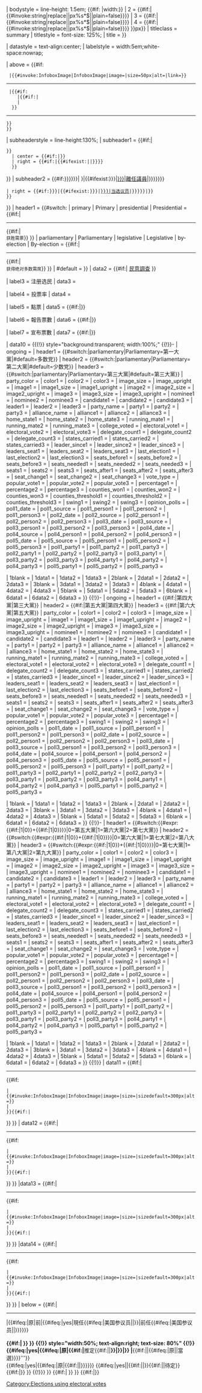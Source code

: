 <includeonly>{{infobox
| bodyclass = {{#if:{{{election_date|}}}|vevent|}}
| bodystyle = line-height: 1.5em; {{#if:<!--
 -->{{{map_image|}}}{{{map|}}}{{{map2_image|}}}{{{map2|}}}{{{map3_image|}}}{{{map3|}}}{{{map4_image|}}}{{{map4|}}}<!--
 -->|width:{{max
| 1 = {{#if:{{{map_image|}}}{{{map|}}}|{{#invoke:string|replace|{{if empty|{{{map_size|}}}|300px}}|px%s*$||plain=false}}}}
| 2 = {{#if:{{{map2_image|}}}{{{map2|}}}|{{#invoke:string|replace|{{if empty|{{{map2_size|}}}|300px}}|px%s*$||plain=false}}}}
| 3 = {{#if:{{{map3_image|}}}{{{map3|}}}|{{#invoke:string|replace|{{if empty|{{{map3_size|}}}|300px}}|px%s*$||plain=false}}}}
| 4 = {{#if:{{{map4_image|}}}{{{map4|}}}|{{#invoke:string|replace|{{if empty|{{{map4_size|}}}|300px}}|px%s*$||plain=false}}}}
}}px}}
| titleclass = summary
| titlestyle = font-size: 125%;
| title = {{{election_name|{{PAGENAME}}}}}

| datastyle = text-align:center;
| labelstyle = width:5em;white-space:nowrap;

| above = {{#if:{{{flag_image|}}}
  |{{#invoke:InfoboxImage|InfoboxImage|image={{{flag_image|}}}|size=50px|alt=|link=}}<hr />
  |{{#if:{{{country|}}}
     |{{#if:{{{flag_year|}}}|{{flagicon|{{{country}}}|variant={{{flag_year|}}}|size=50px}}
     |{{flagicon|{{{country}}}|size=50px}}
   }}<hr />
 }}
 }}
| subheaderstyle = line-height:130%;
| subheader1 =  {{#if:{{{previous_year|}}}{{{election_date|}}}{{{next_year|}}}| 
 {{succession links|leftstyle=width:15%;|centerstyle = width:70%;|rightstyle=width:15%;
   | left ={{#if:{{{previous_year|}}}|{{#ifexist:{{{previous_election|}}}|[[{{{previous_election}}}|{{{previous_year}}}]]|{{{previous_year}}}}}}}
   | center = {{#if:{{{election_date|}}}|'''{{{election_date}}}'''}}
   | right = {{#if:{{{next_year|}}}|{{#ifexist:{{{next_election|}}}|[[{{{next_election}}}|{{{next_year}}}]]|{{{next_year}}}}}}}
   }}
}}
| subheader2 = 
{{#if:{{{outgoing_members|{{{previous_mps|}}}}}}{{{elected_members|{{{elected_mps|}}}}}}| 
{{succession links|leftstyle=width:49%; text-align:center;|rightstyle=width:49%; text-align:center;
 | left = {{#if:{{{outgoing_members|{{{previous_mps|}}}}}}|{{#ifexist:{{{outgoing_members|{{{previous_mps|}}}}}}|[[{{{outgoing_members|{{{previous_mps|}}}}}}|離任議員]]|{{{outgoing_members|{{{previous_mps|}}}}}}}}}}
 | right = {{#if:{{{elected_members|{{{elected_mps|}}}}}}|{{#ifexist:{{{elected_members|{{{elected_mps|}}}}}}|[[{{{elected_members|{{{elected_mps|}}}}}}|当选议员]]|{{{elected_members|{{{elected_mps|}}}}}}}}|}}
 }}
}}
| header1 = 
{{#switch:{{{type|}}}
| primary
| Primary
| presidential
| Presidential = {{#if:{{{votes_for_election|}}}|<hr /><small>{{{votes_for_election}}}</small>{{#if:{{{needed_votes|}}}|<br /><small>获胜需{{{needed_votes}}}票</small>}}
}}
| parliamentary
| Parliamentary
| legislative
| Legislative
| by-election
| By-election   = {{#if:{{{seats_for_election|}}}|<hr /><small>{{{seats_for_election}}}</small>{{#if:{{{majority_seats|}}}|<br /><small>获得绝对多数需{{{majority_seats}}}席</small>}}
}}
| #default      = 
}}
| data2 = {{#if:{{{opinion_polls|}}}| [[{{{opinion_polls}}}|民意調查]] }}

| label3 = 注册选民
| data3 = {{{registered|}}}

| label4 = 投票率
| data4 = {{{turnout|}}}

| label5 = 點票
| data5 = {{#if:{{{votes_counted|}}}|{{center|{{Percentage bar|{{{votes_counted}}}|{{{votes_counted}}}%|1BCE0E}}}}{{small|截至'''{{{last_update}}} {{{time_zone}}}''' }}}}

| label6 = 報告票數
| data6 = {{#if:{{{reporting|}}}|{{center|{{Percentage bar|{{{reporting}}}|{{{reporting}}}%|1BCE0E}}}}{{small|截至'''{{{last_update}}} {{{time_zone}}}''' }}}}

| label7 = 宣布票數
| data7 = {{#if:{{{declared|}}}|{{center|{{Percentage bar|{{{declared}}}|{{{declared}}}%|1BCE0E}}}}{{small|截至'''{{{last_update}}} {{{time_zone}}}''' }}}}

| data10 =  <nowiki />
{{(!}} style="background:transparent; width:100%;"
{{!}}-
{{Infobox election/row
| type = {{{type|}}}
| divider = <!-- none -->
| col3 = {{#if:{{{color3|}}}{{{colour3|}}}{{{image3|}}}{{{nominee3|}}}{{{candidate3|}}}{{{leader3|}}}{{{party3|}}}{{{alliance3|}}}{{{home_state3|}}}{{{running_mate3|}}}{{{electoral_vote3|}}}{{{delegate_count3|}}}{{{states_carried3|}}}{{{leader_since3|}}}{{{leaders_seat3|}}}{{{last_election3|}}}{{{seats_before3|}}}{{{seats_needed3|}}}{{{seats3|}}}{{{seats_after3|}}}{{{seat_change3|}}}{{{popular_vote3|}}}{{{percentage3|}}}{{{swing3|}}}{{{poll1_nominee3|}}}{{{poll1_candidate3|}}}{{{poll2_nominee3|}}}{{{poll2_candidate3|}}}{{{poll3_nominee3|}}}{{{poll3_candidate3|}}}{{{poll4_nominee3|}}}{{{poll4_candidate3|}}}{{{poll5_nominee3|}}}{{{poll5_candidate3|}}}{{{poll1_party3|}}}{{{poll2_party3|}}}{{{poll3_party3|}}}{{{poll4_party3|}}}{{{poll5_party3|}}}{{{1data3|}}}{{{2data3|}}}{{{3data3|}}}{{{4data3|}}}{{{5data3|}}}{{{6data3|}}}|yes}}
| ongoing = {{{ongoing|no}}}
| header1 = {{#switch:{{{type|}}}|parliamentary|Parliamentary=第一大黨|#default=多数党}}
| header2 = {{#switch:{{{type|}}}|parliamentary|Parliamentary=第二大黨|#default=少数党}}
| header3 = {{#switch:{{{type|}}}|parliamentary|Parliamentary=第三大黨|#default=第三大黨}}
| party_color = {{if empty| {{{party_colour|}}} | {{{party_color|}}} | yes }}
| color1 = {{if empty| {{{color1|}}} | {{{colour1|}}} }}
| color2 = {{if empty| {{{color2|}}} | {{{colour2|}}} }}
| color3 = {{if empty| {{{color3|}}} | {{{colour3|}}} }}
| image_size = {{{image_size|}}}
| image_upright = {{{image_upright|}}}
| image1 = {{{image1|}}}
| image1_size = {{{image1_size|}}}
| image1_upright = {{{image1_upright|}}}
| image2 = {{{image2|}}}
| image2_size = {{{image2_size|}}}
| image2_upright = {{{image2_upright|}}}
| image3 = {{{image3|}}}
| image3_size = {{{image3_size|}}}
| image3_upright = {{{image3_upright|}}}
| nominee1 = {{{nominee1|}}}
| nominee2 = {{{nominee2|}}}
| nominee3 = {{{nominee3|}}}
| candidate1 = {{{candidate1|}}}
| candidate2 = {{{candidate2|}}}
| candidate3 = {{{candidate3|}}}
| leader1 = {{{leader1|}}}
| leader2 = {{{leader2|}}}
| leader3 = {{{leader3|}}}
| party_name = {{{party_name}}}
| party1 = {{{party1|}}}
| party2 = {{{party2|}}}
| party3 = {{{party3|}}}
| alliance_name = {{{alliance_name}}}
| alliance1 = {{{alliance1|}}}
| alliance2 = {{{alliance2|}}}
| alliance3 = {{{alliance3|}}}
| home_state1 = {{{home_state1|}}}
| home_state2 = {{{home_state2|}}}
| home_state3 = {{{home_state3|}}}
| running_mate1 = {{{running_mate1|}}}
| running_mate2 = {{{running_mate2|}}}
| running_mate3 = {{{running_mate3|}}}
| college_voted = {{{college_voted|}}}
| electoral_vote1 = {{{electoral_vote1|}}}
| electoral_vote2 = {{{electoral_vote2|}}}
| electoral_vote3 = {{{electoral_vote3|}}}
| delegate_count1 = {{{delegate_count1|}}}
| delegate_count2 = {{{delegate_count2|}}}
| delegate_count3 = {{{delegate_count3|}}}
| states_carried1 = {{{states_carried1|}}}
| states_carried2 = {{{states_carried2|}}}
| states_carried3 = {{{states_carried3|}}}
| leader_since1 = {{{leader_since1|}}}
| leader_since2 = {{{leader_since2|}}}
| leader_since3 = {{{leader_since3|}}}
| leaders_seat1 = {{{leaders_seat1|}}}
| leaders_seat2 = {{{leaders_seat2|}}}
| leaders_seat3 = {{{leaders_seat3|}}}
| last_election1 = {{{last_election1|}}}
| last_election2 = {{{last_election2|}}}
| last_election3 = {{{last_election3|}}}
| seats_before1 = {{{seats_before1|}}}
| seats_before2 = {{{seats_before2|}}}
| seats_before3 = {{{seats_before3|}}}
| seats_needed1 = {{{seats_needed1|}}}
| seats_needed2 = {{{seats_needed2|}}}
| seats_needed3 = {{{seats_needed3|}}}
| seats1 = {{{seats1|}}}
| seats2 = {{{seats2|}}}
| seats3 = {{{seats3|}}}
| seats_after1 = {{{seats_after1|}}}
| seats_after2 = {{{seats_after2|}}}
| seats_after3 = {{{seats_after3|}}}
| seat_change1 = {{{seat_change1|}}}
| seat_change2 = {{{seat_change2|}}}
| seat_change3 = {{{seat_change3|}}}
| vote_type = {{{vote_type|民选}}}
| popular_vote1 = {{{popular_vote1|}}}
| popular_vote2 = {{{popular_vote2|}}}
| popular_vote3 = {{{popular_vote3|}}}
| percentage1 = {{{percentage1|}}}
| percentage2 = {{{percentage2|}}}
| percentage3 = {{{percentage3|}}}
| counties_won1 = {{{counties_won1|}}}
| counties_won2 = {{{counties_won2|}}}
| counties_won3 = {{{counties_won3|}}}
| counties_threshold1 = {{{counties_threshold1|}}}
| counties_threshold2 = {{{counties_threshold2|}}}
| counties_threshold3 = {{{counties_threshold3|}}}
| swing1 = {{{swing1|}}}
| swing2 = {{{swing2|}}}
| swing3 = {{{swing3|}}}
| opinion_polls = {{{opinion_polls|}}}
| poll1_date = {{if empty|{{{poll1_date1|}}}|{{{poll1_date|}}}}}
| poll1_source = {{if empty|{{{poll1_source1|}}}|{{{poll1_source|}}}}}
| poll1_person1 = {{if empty|{{{poll1_nominee1|}}}|{{{poll1_candidate1|}}}}}
| poll1_person2 = {{if empty|{{{poll1_nominee2|}}}|{{{poll1_candidate2|}}}}}
| poll1_person3 = {{if empty|{{{poll1_nominee3|}}}|{{{poll1_candidate3|}}}}}
| poll2_date = {{if empty|{{{poll2_date1|}}}|{{{poll2_date|}}}}}
| poll2_source = {{if empty|{{{poll2_source1|}}}|{{{poll2_source|}}}}}
| poll2_person1 = {{if empty|{{{poll2_nominee1|}}}|{{{poll2_candidate1|}}}}}
| poll2_person2 = {{if empty|{{{poll2_nominee2|}}}|{{{poll2_candidate2|}}}}}
| poll2_person3 = {{if empty|{{{poll2_nominee3|}}}|{{{poll2_candidate3|}}}}}
| poll3_date = {{if empty|{{{poll3_date1|}}}|{{{poll3_date|}}}}}
| poll3_source = {{if empty|{{{poll3_source1|}}}|{{{poll3_source|}}}}}
| poll3_person1 = {{if empty|{{{poll3_nominee1|}}}|{{{poll3_candidate1|}}}}}
| poll3_person2 = {{if empty|{{{poll3_nominee2|}}}|{{{poll3_candidate2|}}}}}
| poll3_person3 = {{if empty|{{{poll3_nominee3|}}}|{{{poll3_candidate3|}}}}}
| poll4_date = {{if empty|{{{poll4_date1|}}}|{{{poll4_date|}}}}}
| poll4_source = {{if empty|{{{poll4_source1|}}}|{{{poll4_source|}}}}}
| poll4_person1 = {{if empty|{{{poll4_nominee1|}}}|{{{poll4_candidate1|}}}}}
| poll4_person2 = {{if empty|{{{poll4_nominee2|}}}|{{{poll4_candidate2|}}}}}
| poll4_person3 = {{if empty|{{{poll4_nominee3|}}}|{{{poll4_candidate3|}}}}}
| poll5_date = {{if empty|{{{poll5_date1|}}}|{{{poll5_date|}}}}}
| poll5_source = {{if empty|{{{poll5_source1|}}}|{{{poll5_source|}}}}}
| poll5_person1 = {{if empty|{{{poll5_nominee1|}}}|{{{poll5_candidate1|}}}}}
| poll5_person2 = {{if empty|{{{poll5_nominee2|}}}|{{{poll5_candidate2|}}}}}
| poll5_person3 = {{if empty|{{{poll5_nominee3|}}}|{{{poll5_candidate3|}}}}}
| poll1_party1 = {{{poll1_party1|}}}| poll1_party2 = {{{poll1_party2|}}}| poll1_party3 = {{{poll1_party3|}}}
| poll2_party1 = {{{poll2_party1|}}}| poll2_party2 = {{{poll2_party2|}}}| poll2_party3 = {{{poll2_party3|}}}
| poll3_party1 = {{{poll3_party1|}}}| poll3_party2 = {{{poll3_party2|}}}| poll3_party3 = {{{poll3_party3|}}}
| poll4_party1 = {{{poll4_party1|}}}| poll4_party2 = {{{poll4_party2|}}}| poll4_party3 = {{{poll4_party3|}}}
| poll5_party1 = {{{poll5_party1|}}}| poll5_party2 = {{{poll5_party2|}}}| poll5_party3 = {{{poll5_party3|}}}

| 1blank = {{{1blank|}}}| 1data1 = {{{1data1|}}}| 1data2 = {{{1data2|}}}| 1data3 = {{{1data3|}}}
| 2blank = {{{2blank|}}}| 2data1 = {{{2data1|}}}| 2data2 = {{{2data2|}}}| 2data3 = {{{2data3|}}}
| 3blank = {{{3blank|}}}| 3data1 = {{{3data1|}}}| 3data2 = {{{3data2|}}}| 3data3 = {{{3data3|}}}
| 4blank = {{{4blank|}}}| 4data1 = {{{4data1|}}}| 4data2 = {{{4data2|}}}| 4data3 = {{{4data3|}}}
| 5blank = {{{5blank|}}}| 5data1 = {{{5data1|}}}| 5data2 = {{{5data2|}}}| 5data3 = {{{5data3|}}}
| 6blank = {{{6blank|}}}| 6data1 = {{{6data1|}}}| 6data2 = {{{6data2|}}}| 6data3 = {{{6data3|}}}
}}
{{!}}-
{{Infobox election/row
| type = {{{type|}}}
| divider = <hr />
| col3 = {{#if:{{{color6|}}}{{{colour6|}}}{{{image6|}}}{{{nominee6|}}}{{{candidate6|}}}{{{leader6|}}}{{{party6|}}}{{{alliance6|}}}{{{home_state6|}}}{{{running_mate6|}}}{{{electoral_vote6|}}}{{{delegate_count6|}}}{{{states_carried6|}}}{{{leader_since6|}}}{{{leaders_seat6|}}}{{{last_election6|}}}{{{seats_before6|}}}{{{seats_needed6|}}}{{{seats6|}}}{{{seats_after6|}}}{{{seat_change6|}}}{{{popular_vote6|}}}{{{percentage6|}}}{{{swing6|}}}{{{poll1_nominee6|}}}{{{poll1_candidate6|}}}{{{poll2_nominee6|}}}{{{poll2_candidate6|}}}{{{poll3_nominee6|}}}{{{poll3_candidate6|}}}{{{poll4_nominee6|}}}{{{poll4_candidate6|}}}{{{poll5_nominee6|}}}{{{poll5_candidate6|}}}{{{poll1_party6|}}}{{{poll2_party6|}}}{{{poll3_party6|}}}{{{poll4_party6|}}}{{{poll5_party6|}}}{{{1data6|}}}{{{2data6|}}}{{{3data6|}}}{{{4data6|}}}{{{5data6|}}}{{{6data6|}}}|yes}}
| ongoing = {{{ongoing|no}}}
| header1 = {{#if:{{{party3|}}}|第四大黨|第三大黨}}
| header2 = {{#if:{{{party3|}}}|第五大黨|第四大黨}}
| header3 = {{#if:{{{party3|}}}|第六大黨|第五大黨}}
| party_color = {{if empty| {{{party_colour|}}} | {{{party_color|}}} | yes }}
| color1 = {{if empty| {{{color4|}}} | {{{colour4|}}} }}
| color2 = {{if empty| {{{color5|}}} | {{{colour5|}}} }}
| color3 = {{if empty| {{{color6|}}} | {{{colour6|}}} }}
| image_size = {{{image_size|}}}
| image_upright = {{{image_upright|}}}
| image1 = {{{image4|}}}
| image1_size = {{{image4_size|}}}
| image1_upright = {{{image4_upright|}}}
| image2 = {{{image5|}}}
| image2_size = {{{image5_size|}}}
| image2_upright = {{{image5_upright|}}}
| image3 = {{{image6|}}}
| image3_size = {{{image6_size|}}}
| image3_upright = {{{image6_upright|}}}
| nominee1 = {{{nominee4|}}}
| nominee2 = {{{nominee5|}}}
| nominee3 = {{{nominee6|}}}
| candidate1 = {{{candidate4|}}}
| candidate2 = {{{candidate5|}}}
| candidate3 = {{{candidate6|}}}
| leader1 = {{{leader4|}}}
| leader2 = {{{leader5|}}}
| leader3 = {{{leader6|}}}
| party_name = {{{party_name}}}
| party1 = {{{party4|}}}
| party2 = {{{party5|}}}
| party3 = {{{party6|}}}
| alliance_name = {{{alliance_name}}}
| alliance1 = {{{alliance4|}}}
| alliance2 = {{{alliance5|}}}
| alliance3 = {{{alliance6|}}}
| home_state1 = {{{home_state4|}}}
| home_state2 = {{{home_state5|}}}
| home_state3 = {{{home_state6|}}}
| running_mate1 = {{{running_mate4|}}}
| running_mate2 = {{{running_mate5|}}}
| running_mate3 = {{{running_mate6|}}}
| college_voted = {{{college_voted|}}}
| electoral_vote1 = {{{electoral_vote4|}}}
| electoral_vote2 = {{{electoral_vote5|}}}
| electoral_vote3 = {{{electoral_vote6|}}}
| delegate_count1 = {{{delegate_count4|}}}
| delegate_count2 = {{{delegate_count5|}}}
| delegate_count3 = {{{delegate_count6|}}}
| states_carried1 = {{{states_carried4|}}}
| states_carried2 = {{{states_carried5|}}}
| states_carried3 = {{{states_carried6|}}}
| leader_since1 = {{{leader_since4|}}}
| leader_since2 = {{{leader_since5|}}}
| leader_since3 = {{{leader_since6|}}}
| leaders_seat1 = {{{leaders_seat4|}}}
| leaders_seat2 = {{{leaders_seat5|}}}
| leaders_seat3 = {{{leaders_seat6|}}}
| last_election1 = {{{last_election4|}}}
| last_election2 = {{{last_election5|}}}
| last_election3 = {{{last_election6|}}}
| seats_before1 = {{{seats_before4|}}}
| seats_before2 = {{{seats_before5|}}}
| seats_before3 = {{{seats_before6|}}}
| seats_needed1 = {{{seats_needed4|}}}
| seats_needed2 = {{{seats_needed5|}}}
| seats_needed3 = {{{seats_needed6|}}}
| seats1 = {{{seats4|}}}
| seats2 = {{{seats5|}}}
| seats3 = {{{seats6|}}}
| seats_after1 = {{{seats_after4|}}}
| seats_after2 = {{{seats_after5|}}}
| seats_after3 = {{{seats_after6|}}}
| seat_change1 = {{{seat_change4|}}}
| seat_change2 = {{{seat_change5|}}}
| seat_change3 = {{{seat_change6|}}}
| vote_type = {{{vote_type|Popular}}}
| popular_vote1 = {{{popular_vote4|}}}
| popular_vote2 = {{{popular_vote5|}}}
| popular_vote3 = {{{popular_vote6|}}}
| percentage1 = {{{percentage4|}}}
| percentage2 = {{{percentage5|}}}
| percentage3 = {{{percentage6|}}}
| swing1 = {{{swing4|}}}
| swing2 = {{{swing5|}}}
| swing3 = {{{swing6|}}}
| opinion_polls = {{{opinion_polls|}}}
| poll1_date = {{if empty|{{{poll1_date2|}}}|{{{poll1_date|}}}}}
| poll1_source = {{if empty|{{{poll1_source2|}}}|{{{poll1_source|}}}}}
| poll1_person1 = {{if empty|{{{poll1_nominee4|}}}|{{{poll1_candidate4|}}}}}
| poll1_person2 = {{if empty|{{{poll1_nominee5|}}}|{{{poll1_candidate5|}}}}}
| poll1_person3 = {{if empty|{{{poll1_nominee6|}}}|{{{poll1_candidate6|}}}}}
| poll2_date = {{if empty|{{{poll2_date2|}}}|{{{poll2_date|}}}}}
| poll2_source = {{if empty|{{{poll2_source2|}}}|{{{poll2_source|}}}}}
| poll2_person1 = {{if empty|{{{poll2_nominee4|}}}|{{{poll2_candidate4|}}}}}
| poll2_person2 = {{if empty|{{{poll2_nominee5|}}}|{{{poll2_candidate5|}}}}}
| poll2_person3 = {{if empty|{{{poll2_nominee6|}}}|{{{poll2_candidate6|}}}}}
| poll3_date = {{if empty|{{{poll3_date2|}}}|{{{poll3_date|}}}}}
| poll3_source = {{if empty|{{{poll3_source2|}}}|{{{poll3_source|}}}}}
| poll3_person1 = {{if empty|{{{poll3_nominee4|}}}|{{{poll3_candidate4|}}}}}
| poll3_person2 = {{if empty|{{{poll3_nominee5|}}}|{{{poll3_candidate5|}}}}}
| poll3_person3 = {{if empty|{{{poll3_nominee6|}}}|{{{poll3_candidate6|}}}}}
| poll4_date = {{if empty|{{{poll4_date2|}}}|{{{poll4_date|}}}}}
| poll4_source = {{if empty|{{{poll4_source2|}}}|{{{poll4_source|}}}}}
| poll4_person1 = {{if empty|{{{poll4_nominee4|}}}|{{{poll4_candidate4|}}}}}
| poll4_person2 = {{if empty|{{{poll4_nominee5|}}}|{{{poll4_candidate5|}}}}}
| poll4_person3 = {{if empty|{{{poll4_nominee6|}}}|{{{poll4_candidate6|}}}}}
| poll5_date = {{if empty|{{{poll5_date2|}}}|{{{poll5_date|}}}}}
| poll5_source = {{if empty|{{{poll5_source2|}}}|{{{poll5_source|}}}}}
| poll5_person1 = {{if empty|{{{poll5_nominee4|}}}|{{{poll5_candidate4|}}}}}
| poll5_person2 = {{if empty|{{{poll5_nominee5|}}}|{{{poll5_candidate5|}}}}}
| poll5_person3 = {{if empty|{{{poll5_nominee6|}}}|{{{poll5_candidate6|}}}}}
| poll1_party1 = {{{poll1_party4|}}}| poll1_party2 = {{{poll1_party5|}}}| poll1_party3 = {{{poll1_party6|}}}
| poll2_party1 = {{{poll2_party4|}}}| poll2_party2 = {{{poll2_party5|}}}| poll2_party3 = {{{poll2_party6|}}}
| poll3_party1 = {{{poll3_party4|}}}| poll3_party2 = {{{poll3_party5|}}}| poll3_party3 = {{{poll3_party6|}}}
| poll4_party1 = {{{poll4_party4|}}}| poll4_party2 = {{{poll4_party5|}}}| poll4_party3 = {{{poll4_party6|}}}
| poll5_party1 = {{{poll5_party4|}}}| poll5_party2 = {{{poll5_party5|}}}| poll5_party3 = {{{poll5_party6|}}}

| 1blank = {{{1blank|}}}| 1data1 = {{{1data4|}}}| 1data2 = {{{1data5|}}}| 1data3 = {{{1data6|}}}
| 2blank = {{{2blank|}}}| 2data1 = {{{2data4|}}}| 2data2 = {{{2data5|}}}| 2data3 = {{{2data6|}}}
| 3blank = {{{3blank|}}}| 3data1 = {{{3data4|}}}| 3data2 = {{{3data5|}}}| 3data3 = {{{3data6|}}}
| 4blank = {{{4blank|}}}| 4data1 = {{{4data4|}}}| 4data2 = {{{4data5|}}}| 4data3 = {{{4data6|}}}
| 5blank = {{{5blank|}}}| 5data1 = {{{5data4|}}}| 5data2 = {{{5data5|}}}| 5data3 = {{{5data6|}}}
| 6blank = {{{6blank|}}}| 6data1 = {{{6data4|}}}| 6data2 = {{{6data5|}}}| 6data3 = {{{6data6|}}}
}}
{{!}}-
{{Infobox election/row
| type = {{{type|}}}
| divider = <hr />
| ongoing = {{{ongoing|no}}}
| col3 = {{#if:{{{color9|}}}{{{colour9|}}}{{{image9|}}}{{{nominee9|}}}{{{candidate9|}}}{{{leader9|}}}{{{party9|}}}{{{alliance9|}}}{{{home_state9|}}}{{{running_mate9|}}}{{{electoral_vote9|}}}{{{delegate_count9|}}}{{{states_carried9|}}}{{{leader_since9|}}}{{{leaders_seat9|}}}{{{last_election9|}}}{{{seats_before9|}}}{{{seats_needed9|}}}{{{seats9|}}}{{{seats_after9|}}}{{{seat_change9|}}}{{{popular_vote9|}}}{{{percentage9|}}}{{{counties_won9|}}}{{{counties_threshold9|}}}{{{swing9|}}}{{{poll1_nominee9|}}}{{{poll1_candidate9|}}}{{{poll2_nominee9|}}}{{{poll2_candidate9|}}}{{{poll3_nominee9|}}}{{{poll3_candidate9|}}}{{{poll4_nominee9|}}}{{{poll4_candidate9|}}}{{{poll5_nominee9|}}}{{{poll5_candidate9|}}}{{{poll1_party9|}}}{{{poll2_party9|}}}{{{poll3_party9|}}}{{{poll4_party9|}}}{{{poll5_party9|}}}{{{1data9|}}}{{{2data9|}}}{{{3data9|}}}{{{4data9|}}}{{{5data9|}}}{{{6data9|}}}|yes}}
| header1 = {{#switch:{{#expr:{{#if:{{{party3|}}}|1|0}}+{{#if:{{{party6|}}}|1|0}}}}|0=第五大黨|1=第六大黨|2=第七大黨}}
| header2 = {{#switch:{{#expr:{{#if:{{{party3|}}}|1|0}}+{{#if:{{{party6|}}}|1|0}}}}|0=第六大黨|1=第七大黨|2=第八大黨}}
| header3 = {{#switch:{{#expr:{{#if:{{{party3|}}}|1|0}}+{{#if:{{{party6|}}}|1|0}}}}|0=第七大黨|1=第八大黨|2=第九大黨}}
| party_color = {{if empty| {{{party_colour|}}} | {{{party_color|}}} | yes }}
| color1 = {{if empty| {{{color7|}}} | {{{colour7|}}} }}
| color2 = {{if empty| {{{color8|}}} | {{{colour8|}}} }}
| color3 = {{if empty| {{{color9|}}} | {{{colour9|}}} }}
| image_size = {{{image_size|}}}
| image_upright = {{{image_upright|}}}
| image1 = {{{image7|}}}
| image1_size = {{{image7_size|}}}
| image1_upright = {{{image7_upright|}}}
| image2 = {{{image8|}}}
| image2_size = {{{image8_size|}}}
| image2_upright = {{{image8_upright|}}}
| image3 = {{{image9|}}}
| image3_size = {{{image9_size|}}}
| image3_upright = {{{image9_upright|}}}
| nominee1 = {{{nominee7|}}}
| nominee2 = {{{nominee8|}}}
| nominee3 = {{{nominee9|}}}
| candidate1 = {{{candidate7|}}}
| candidate2 = {{{candidate8|}}}
| candidate3 = {{{candidate9|}}}
| leader1 = {{{leader7|}}}
| leader2 = {{{leader8|}}}
| leader3 = {{{leader9|}}}
| party_name = {{{party_name}}}
| party1 = {{{party7|}}}
| party2 = {{{party8|}}}
| party3 = {{{party9|}}}
| alliance_name = {{{alliance_name}}}
| alliance1 = {{{alliance7|}}}
| alliance2 = {{{alliance8|}}}
| alliance3 = {{{alliance9|}}}
| home_state1 = {{{home_state7|}}}
| home_state2 = {{{home_state8|}}}
| home_state3 = {{{home_state9|}}}
| running_mate1 = {{{running_mate7|}}}
| running_mate2 = {{{running_mate8|}}}
| running_mate3 = {{{running_mate9|}}}
| college_voted = {{{college_voted|}}}
| electoral_vote1 = {{{electoral_vote7|}}}
| electoral_vote2 = {{{electoral_vote8|}}}
| electoral_vote3 = {{{electoral_vote9|}}}
| delegate_count1 = {{{delegate_count7|}}}
| delegate_count2 = {{{delegate_count8|}}}
| delegate_count3 = {{{delegate_count9|}}}
| states_carried1 = {{{states_carried7|}}}
| states_carried2 = {{{states_carried8|}}}
| states_carried3 = {{{states_carried9|}}}
| leader_since1 = {{{leader_since7|}}}
| leader_since2 = {{{leader_since8|}}}
| leader_since3 = {{{leader_since9|}}}
| leaders_seat1 = {{{leaders_seat7|}}}
| leaders_seat2 = {{{leaders_seat8|}}}
| leaders_seat3 = {{{leaders_seat9|}}}
| last_election1 = {{{last_election7|}}}
| last_election2 = {{{last_election8|}}}
| last_election3 = {{{last_election9|}}}
| seats_before1 = {{{seats_before7|}}}
| seats_before2 = {{{seats_before8|}}}
| seats_before3 = {{{seats_before9|}}}
| seats_needed1 = {{{seats_needed7|}}}
| seats_needed2 = {{{seats_needed8|}}}
| seats_needed3 = {{{seats_needed9|}}}
| seats1 = {{{seats7|}}}
| seats2 = {{{seats8|}}}
| seats3 = {{{seats9|}}}
| seats_after1 = {{{seats_after7|}}}
| seats_after2 = {{{seats_after8|}}}
| seats_after3 = {{{seats_after9|}}}
| seat_change1 = {{{seat_change7|}}}
| seat_change2 = {{{seat_change8|}}}
| seat_change3 = {{{seat_change9|}}}
| vote_type = {{{vote_type|Popular}}}
| popular_vote1 = {{{popular_vote7|}}}
| popular_vote2 = {{{popular_vote8|}}}
| popular_vote3 = {{{popular_vote9|}}}
| percentage1 = {{{percentage7|}}}
| percentage2 = {{{percentage8|}}}
| percentage3 = {{{percentage9|}}}
| swing1 = {{{swing7|}}}
| swing2 = {{{swing8|}}}
| swing3 = {{{swing9|}}}
| opinion_polls = {{{opinion_polls|}}}
| poll1_date = {{if empty|{{{poll1_date3|}}}|{{{poll1_date|}}}}}
| poll1_source = {{if empty|{{{poll1_source3|}}}|{{{poll1_source|}}}}}
| poll1_person1 = {{if empty|{{{poll1_nominee7|}}}|{{{poll1_candidate7|}}}}}
| poll1_person2 = {{if empty|{{{poll1_nominee8|}}}|{{{poll1_candidate8|}}}}}
| poll1_person3 = {{if empty|{{{poll1_nominee9|}}}|{{{poll1_candidate9|}}}}}
| poll2_date = {{if empty|{{{poll2_date3|}}}|{{{poll2_date|}}}}}
| poll2_source = {{if empty|{{{poll2_source3|}}}|{{{poll2_source|}}}}}
| poll2_person1 = {{if empty|{{{poll2_nominee7|}}}|{{{poll2_candidate7|}}}}}
| poll2_person2 = {{if empty|{{{poll2_nominee8|}}}|{{{poll2_candidate8|}}}}}
| poll2_person3 = {{if empty|{{{poll2_nominee9|}}}|{{{poll2_candidate9|}}}}}
| poll3_date = {{if empty|{{{poll3_date3|}}}|{{{poll3_date|}}}}}
| poll3_source = {{if empty|{{{poll3_source3|}}}|{{{poll3_source|}}}}}
| poll3_person1 = {{if empty|{{{poll3_nominee7|}}}|{{{poll3_candidate7|}}}}}
| poll3_person2 = {{if empty|{{{poll3_nominee8|}}}|{{{poll3_candidate8|}}}}}
| poll3_person3 = {{if empty|{{{poll3_nominee9|}}}|{{{poll3_candidate9|}}}}}
| poll4_date = {{if empty|{{{poll4_date3|}}}|{{{poll4_date|}}}}}
| poll4_source = {{if empty|{{{poll4_source3|}}}|{{{poll4_source|}}}}}
| poll4_person1 = {{if empty|{{{poll4_nominee7|}}}|{{{poll4_candidate7|}}}}}
| poll4_person2 = {{if empty|{{{poll4_nominee8|}}}|{{{poll4_candidate8|}}}}}
| poll4_person3 = {{if empty|{{{poll4_nominee9|}}}|{{{poll4_candidate9|}}}}}
| poll5_date = {{if empty|{{{poll5_date3|}}}|{{{poll5_date|}}}}}
| poll5_source = {{if empty|{{{poll5_source3|}}}|{{{poll5_source|}}}}}
| poll5_person1 = {{if empty|{{{poll5_nominee7|}}}|{{{poll5_candidate7|}}}}}
| poll5_person2 = {{if empty|{{{poll5_nominee8|}}}|{{{poll5_candidate8|}}}}}
| poll5_person3 = {{if empty|{{{poll5_nominee9|}}}|{{{poll5_candidate9|}}}}}
| poll1_party1 = {{{poll1_party7|}}}| poll1_party2 = {{{poll1_party8|}}}| poll1_party3 = {{{poll1_party9|}}}
| poll2_party1 = {{{poll2_party7|}}}| poll2_party2 = {{{poll2_party8|}}}| poll2_party3 = {{{poll2_party9|}}}
| poll3_party1 = {{{poll3_party7|}}}| poll3_party2 = {{{poll3_party8|}}}| poll3_party3 = {{{poll3_party9|}}}
| poll4_party1 = {{{poll4_party7|}}}| poll4_party2 = {{{poll4_party8|}}}| poll4_party3 = {{{poll4_party9|}}}
| poll5_party1 = {{{poll5_party7|}}}| poll5_party2 = {{{poll5_party8|}}}| poll5_party3 = {{{poll5_party9|}}}

| 1blank = {{{1blank|}}}| 1data1 = {{{1data7|}}}| 1data2 = {{{1data8|}}}| 1data3 = {{{1data9|}}}
| 2blank = {{{2blank|}}}| 2data1 = {{{2data7|}}}| 2data2 = {{{2data8|}}}| 2data3 = {{{2data9|}}}
| 3blank = {{{3blank|}}}| 3data1 = {{{3data7|}}}| 3data2 = {{{3data8|}}}| 3data3 = {{{3data9|}}}
| 4blank = {{{4blank|}}}| 4data1 = {{{4data7|}}}| 4data2 = {{{4data8|}}}| 4data3 = {{{4data9|}}}
| 5blank = {{{5blank|}}}| 5data1 = {{{5data7|}}}| 5data2 = {{{5data8|}}}| 5data3 = {{{5data9|}}}
| 6blank = {{{6blank|}}}| 6data1 = {{{6data7|}}}| 6data2 = {{{6data8|}}}| 6data3 = {{{6data9|}}}
}}
{{!)}}
| data11 = 
{{#if:{{{map_image|}}}{{{map|}}}|<hr />{{#if:{{{map_image|}}}
 |{{#invoke:InfoboxImage|InfoboxImage|image={{{map_image}}}|size={{{map_size|}}}|sizedefault=300px|alt={{{map_alt|}}}}}
 |{{{map}}}
 }}{{#if:{{{map_caption|}}}|<div>{{{map_caption|}}}</div>}}
}}
| data12 = 
{{#if:{{{map2_image|}}}{{{map2|}}}|<hr />{{#if:{{{map2_image|}}}
 |{{#invoke:InfoboxImage|InfoboxImage|image={{{map2_image}}}|size={{{map2_size|}}}|sizedefault=300px|alt={{{map2_alt|}}}}}
 |{{{map2}}}
 }}{{#if:{{{map2_caption|}}}|<div>{{{map2_caption|}}}</div>}}
}}
|data13 =
{{#if:{{{map3_image|}}}{{{map3|}}}|<hr />{{#if:{{{map3_image|}}}
 |{{#invoke:InfoboxImage|InfoboxImage|image={{{map3_image}}}|size={{{map3_size|}}}|sizedefault=300px|alt={{{map3_alt|}}}}}
 |{{{map3}}}
 }}{{#if:{{{map3_caption|}}}|<div>{{{map3_caption|}}}</div>}}
}}
|data14 =
{{#if:{{{map4_image|}}}{{{map4|}}}|<hr />{{#if:{{{map4_image|}}}
 |{{#invoke:InfoboxImage|InfoboxImage|image={{{map4_image}}}|size={{{map4_size|}}}|sizedefault=300px|alt={{{map4_alt|}}}}}
 |{{{map4}}}
 }}{{#if:{{{map4_caption|}}}|<div>{{{map4_caption|}}}</div>}}
}}
| below = {{#if:{{{title|}}}|<hr />
{{{!}} cellspacing="0" cellpadding="0" style="background:transparent; width:100%;"
{{!}} style="width:50%; text-align:left; text-size: 80%" {{!}}'''{{#if:{{{before_election|}}}{{{before_party|}}}|{{#ifeq:{{{type}}}|原|前{{{title}}}|{{#ifeq:{{{ongoing|no}}}|yes|現任{{#ifeq:{{{title}}}|美国参议员|[[{{{country}}}联邦参议员列表|{{{title}}}]]|{{{title}}}}}|前任{{#ifeq:{{{title}}}|美国参议员|[[{{{country}}}联邦参议员列表|{{{title}}}]]|{{{title}}}}}}}}}'''<br />
{{{before_election}}}<br />
{{#if:{{{before_party|}}}|{{Infobox election/shortname|link={{{party_name}}}|name={{{before_party}}}}} }} }}
{{!}} style="width:50%; text-align:right; text-size: 80%" {{!}} {{#ifeq:{{{ongoing|no}}}|yes|{{#ifeq:{{{type}}}|原|{{#if:{{{after_election|}}}|'''推定{{#if:{{{posttitle|}}}|{{{posttitle}}}|{{{title}}}'''}}|}}|}} |'''{{#if:{{{posttitle|}}}|{{{posttitle}}}|{{#ifeq:{{{type}}}|原||當選}}{{{title}}}}}'''}} <br />
{{#ifeq:{{{ongoing|no}}}|yes|{{#ifeq:{{{type}}}|原|{{#if:{{{after_election|}}}|{{{after_election}}}|}}}}}}
{{#ifeq:{{{ongoing|no}}}|yes||{{#if:{{{after_election|}}}|{{{after_election}}}|}}{{#if:{{{after_election|}}}{{{after_party|}}}||待定}}<br />
{{#if:{{{after_party|}}}|{{Infobox election/shortname|link={{{party_name}}}|name={{{after_party}}}}}}} }}
{{!}}} }}
{{#if:{{{template_name|}}}|{{align|right|{{navbar|{{{template_name}}}|mini=2}}}} }}
}}</includeonly><noinclude>{{Documentation}}<!-- Add categories to the /doc subpage, not here! --></noinclude>{{#if:{{{electoral_vote1|}}}|[[Category:Elections using electoral votes]]}}<!-- temporary tracking of elections using an electoral college -->